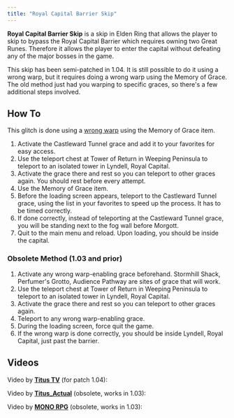 ```yaml
---
title: "Royal Capital Barrier Skip"
---
```


**Royal Capital Barrier Skip** is a skip in Elden Ring that allows the player to skip to bypass the Royal Capital Barrier which requires owning two Great Runes. Therefore it allows the player to enter the capital without defeating any of the major bosses in the game.

This skip has been semi-patched in 1.04. It is still possible to do it using a wrong warp, but it requires doing a wrong warp using the Memory of Grace. The old method just had you warping to specific graces, so there's a few additional steps involved.

## How To

This glitch is done using a [wrong warp](/eldenring/wrong-warp) using the Memory of Grace item.

1. Activate the Castleward Tunnel grace and add it to your favorites for easy access.
2. Use the teleport chest at Tower of Return in Weeping Peninsula to teleport to an isolated tower in Lyndell, Royal Capital.
3. Activate the grace there and rest so you can teleport to other graces again. You should rest before every attempt.
4. Use the Memory of Grace item.
5. Before the loading screen appears, teleport to the Castleward Tunnel grace, using the list in your favorites to speed up the process. It has to be timed correctly.
6. If done correctly, instead of teleporting at the Castleward Tunnel grace, you will be standing next to the fog wall before Morgott.
7. Quit to the main menu and reload. Upon loading, you should be inside the capital.

### Obsolete Method (1.03 and prior)

1. Activate any wrong warp-enabling grace beforehand. Stormhill Shack, Perfumer's Grotto, Audience Pathway are sites of grace that will work.
2. Use the teleport chest at Tower of Return in Weeping Peninsula to teleport to an isolated tower in Lyndell, Royal Capital.
3. Activate the grace there and rest so you can teleport to other graces again.
4. Teleport to any wrong warp-enabling grace.
5. During the loading screen, force quit the game.
6. If the wrong warp is done correctly, you should be inside Lyndell, Royal Capital, just past the barrier.

## Videos

Video by **[Titus TV](//www.youtube.com/channel/UCeJaDMol2-hp0zO0l3bv15A/videos)** (for patch 1.04):

Video by **[Titus_Actual](//www.youtube.com/channel/UCeJaDMol2-hp0zO0l3bv15A/videos)** (obsolete, works in 1.03):

Video by **[MONO RPG](//www.youtube.com/c/MONOBLACKGAMING/videos)** (obsolete, works in 1.03):